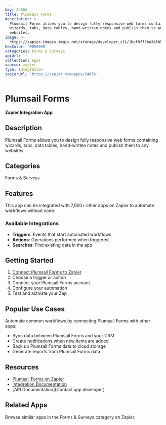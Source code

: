```yaml
---
key: 24656
title: Plumsail Forms
description: >-
  Plumsail Forms allows you to design fully responsive web forms containing
  wizards, tabs, data tables, hand-written notes and publish them to any
  websites.
image: >-
  https://zapier-images.imgix.net/storage/developer_cli/1bcf8ff5ba3450540c2bac69b7526840.png?auto=format%2Ccompress&ixlib=python-3.0.0&q=50
hexColor: '#000000'
categories: Forms & Surveys
apiUrl: ''
collection: Apps
source: zapier
type: Integration
zapierUrl: 'https://zapier.com/apps/24656'
---
```

# Plumsail Forms

**Zapier Integration App**

## Description

Plumsail Forms allows you to design fully responsive web forms containing wizards, tabs, data tables, hand-written notes and publish them to any websites.

## Categories

Forms & Surveys

## Features

This app can be integrated with 7,000+ other apps on Zapier to automate workflows without code.

### Available Integrations

- **Triggers**: Events that start automated workflows
- **Actions**: Operations performed when triggered
- **Searches**: Find existing data in the app

## Getting Started

1. [Connect Plumsail Forms to Zapier](https://zapier.com/apps/24656)
2. Choose a trigger or action
3. Connect your Plumsail Forms account
4. Configure your automation
5. Test and activate your Zap

## Popular Use Cases

Automate common workflows by connecting Plumsail Forms with other apps:

- Sync data between Plumsail Forms and your CRM
- Create notifications when new items are added
- Back up Plumsail Forms data to cloud storage
- Generate reports from Plumsail Forms data

## Resources

- [Plumsail Forms on Zapier](https://zapier.com/apps/24656)
- [Integration Documentation](https://zapier.com/apps/24656/integrations)
- [API Documentation](Contact app developer)

## Related Apps

Browse similar apps in the Forms & Surveys category on Zapier.
